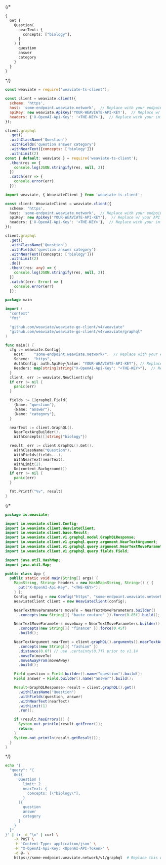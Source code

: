 
<Tabs groupId="languages">
{/* <TabItem value="graphql" label="GraphQL">

```graphql
{
  Get {
    Question(
      nearText: {
        concepts: ["biology"],
      }
    ) {
      question
      answer
      category
    }
  }
}
```

</TabItem> */}
<TabItem value="py" label="Python">


<FilteredTextBlock
  text={EndToEndPyCode}
  startMarker="# ===== Query instance ====="
  endMarker="# ===== Test query results ====="
  language="py"
/>

</TabItem>
<TabItem value="js" label="JavaScript">

```js
const weaviate = require('weaviate-ts-client');

const client = weaviate.client({
  scheme: 'https',
  host: 'some-endpoint.weaviate.network',  // Replace with your endpoint
  apiKey: new weaviate.ApiKey('YOUR-WEAVIATE-API-KEY'),  // Replace w/ your API Key for the Weaviate instance
  headers: {'X-OpenAI-Api-Key': '<THE-KEY>'},  // Replace with your inference API key
});

client.graphql
  .get()
  .withClassName('Question')
  .withFields('question answer category')
  .withNearText({concepts: ['biology']})
  .withLimit(2)
const { default: weaviate } = require('weaviate-ts-client');
  .then(res => {
    console.log(JSON.stringify(res, null, 2))
  })
  .catch(err => {
    console.error(err)
  });
```

</TabItem>
<TabItem value="ts" label="TypeScript">

```ts
import weaviate, { WeaviateClient } from 'weaviate-ts-client';

const client: WeaviateClient = weaviate.client({
  scheme: 'https',
  host: 'some-endpoint.weaviate.network',  // Replace with your endpoint
  apiKey: new ApiKey('YOUR-WEAVIATE-API-KEY'),  // Replace w/ your API Key for the Weaviate instance
  headers: {'X-OpenAI-Api-Key': '<THE-KEY>'},  // Replace with your inference API key
});

client.graphql
  .get()
  .withClassName('Question')
  .withFields('question answer category')
  .withNearText({concepts: ['biology']})
  .withLimit(2)
  .do()
  .then((res: any) => {
    console.log(JSON.stringify(res, null, 2))
  })
  .catch((err: Error) => {
    console.error(err)
  });
```

</TabItem>
<TabItem value="go" label="Go">

```go
package main

import (
  "context"
  "fmt"

  "github.com/weaviate/weaviate-go-client/v4/weaviate"
  "github.com/weaviate/weaviate-go-client/v4/weaviate/graphql"
)

func main() {
  cfg := weaviate.Config{
    Host:    "some-endpoint.weaviate.network/",  // Replace with your endpoint
    Scheme:  "https",
    AuthConfig: auth.ApiKey{Value: "YOUR-WEAVIATE-API-KEY"}, // Replace w/ your API Key for the Weaviate instance
    Headers: map[string]string{"X-OpenAI-Api-Key": "<THE-KEY>"},  // Replace with your inference API key
  }
  client, err := weaviate.NewClient(cfg)
  if err != nil {
    panic(err)
  }

  fields := []graphql.Field{
    {Name: "question"},
    {Name: "answer"},
    {Name: "category"},
  }

  nearText := client.GraphQL().
    NearTextArgBuilder().
    WithConcepts([]string{"biology"})

  result, err := client.GraphQL().Get().
    WithClassName("Question").
    WithFields(fields...).
    WithNearText(nearText).
    WithLimit(2).
    Do(context.Background())
  if err != nil {
    panic(err)
  }

  fmt.Printf("%v", result)
}
```

</TabItem>
{/* <TabItem value="java" label="Java">

```java
package io.weaviate;

import io.weaviate.client.Config;
import io.weaviate.client.WeaviateClient;
import io.weaviate.client.base.Result;
import io.weaviate.client.v1.graphql.model.GraphQLResponse;
import io.weaviate.client.v1.graphql.query.argument.NearTextArgument;
import io.weaviate.client.v1.graphql.query.argument.NearTextMoveParameters;
import io.weaviate.client.v1.graphql.query.fields.Field;

import java.util.HashMap;
import java.util.Map;

public class App {
  public static void main(String[] args) {
    Map<String, String> headers = new HashMap<String, String>() { {
      put("X-OpenAI-Api-Key", "<THE-KEY>");
    } };
    Config config = new Config("https", "some-endpoint.weaviate.network/", headers);  // Replace with your endpoint
    WeaviateClient client = new WeaviateClient(config);

    NearTextMoveParameters moveTo = NearTextMoveParameters.builder()
      .concepts(new String[]{ "haute couture" }).force(0.85f).build();

    NearTextMoveParameters moveAway = NearTextMoveParameters.builder()
      .concepts(new String[]{ "finance" }).force(0.45f)
      .build();

    NearTextArgument nearText = client.graphQL().arguments().nearTextArgBuilder()
      .concepts(new String[]{ "fashion" })
      .distance(0.6f) // use .certainty(0.7f) prior to v1.14
      .moveTo(moveTo)
      .moveAwayFrom(moveAway)
      .build();

    Field question = Field.builder().name("question").build();
    Field answer = Field.builder().name("answer").build();

    Result<GraphQLResponse> result = client.graphQL().get()
      .withClassName("Question")
      .withFields(question, answer)
      .withNearText(nearText)
      .withLimit(1)
      .run();

    if (result.hasErrors()) {
      System.out.println(result.getError());
      return;
    }
    System.out.println(result.getResult());
  }
}
```

</TabItem> */}
<TabItem value="curl" label="Curl">

```bash
echo '{
  "query": "{
    Get{
      Question (
        limit: 2
        nearText: {
          concepts: [\"biology\"],
        }
      ){
        question
        answer
        category
      }
    }
  }"
}' | tr -d "\n" | curl \
    -X POST \
    -H 'Content-Type: application/json' \
    -H "X-OpenAI-Api-Key: <OpenAI-API-Token>" \
    -d @- \
    https://some-endpoint.weaviate.network/v1/graphql  # Replace this with your endpoint
```

</TabItem>
</Tabs>

